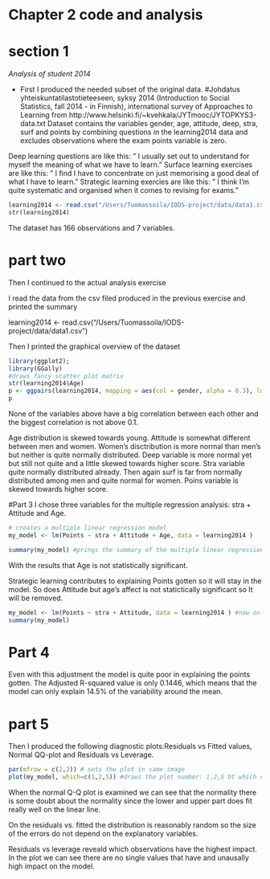 # Chapter 2 code and analysis

# section 1

*Analysis of student 2014*


- First I produced the needed subset of the original data.
 #Johdatus yhteiskuntatilastotieteeseen, syksy 2014
(Introduction to Social Statistics, fall 2014 - in Finnish),
international survey of Approaches to Learning from http://www.helsinki.fi/~kvehkala/JYTmooc/JYTOPKYS3-data.txt
Dataset contains the variables gender, age, attitude, deep, stra, surf and points by combining questions in the learning2014 data and excludes observations where the exam points variable is zero.

Deep learning questions are like this: " I usually set out to understand for myself the meaning of what we have to learn." 
Surface learning exercises are like this: " I find I have to concentrate on just memorising a good deal of what I have to learn."
Strategic learning exercies are like this: "  I think I'm quite systematic and organised when it comes to revising for exams."

```r
learning2014 <- read.csv("/Users/Tuomassoila/IODS-project/data/data1.csv")
str(learning2014)
```


The dataset has 166 observations and 7 variables.

# part two 

Then I continued to the actual analysis exercise

I read the data from the csv filed produced in the previous exercise and printed the summary


learning2014 <- read.csv("/Users/Tuomassoila/IODS-project/data/data1.csv")

Then I printed the graphical overview of the dataset 

```r
library(ggplot2);
library(GGally)
#draws fancy scatter plot matrix
str(learning2014$Age)
p <- ggpairs(learning2014, mapping = aes(col = gender, alpha = 0.3), lower =  list(combo =wrap("facethist",bins =20)))
p
```


None of the variables above have a big correlation between each other and the biggest correlation is not above 0.1. 

Age distribution is skewed towards young. Attitude is somewhat different between men and women. Women's disctribution is more normal than men's but neither is quite normally distributed. Deep variable is more normal yet but still not quite and a little skewed towards higher score. Stra variable quite normally distributed already. Then again surf is far from normally distributed among men and quite normal for women. Poins variable is skewed towards higher score.


#Part 3
I chose three variables for the multiple regression analysis: stra + Attitude and  Age. 
```r
# creates a multiple linear regression model 
my_model <- lm(Points ~ stra + Attitude + Age, data = learning2014 )

summary(my_model) #prings the summary of the multiple linear regression analysis
```

With the results that Age is not statistically significant. 

Strategic learning contributes to explaining Points gotten so it will stay in the model. So does Attitude but age's affect is not statictically significant so It will be removed. 
```r
my_model <- lm(Points ~ stra + Attitude, data = learning2014 ) #now only stra and attitude are set as explanatory variables
summary(my_model)
```
# Part 4

Even with this adjustment the model is quite poor in explaining the points gotten. The Adjusted R-squared value is only 0.1446, which means that the model can only explain 14.5% of the variability around the mean. 

# part 5

Then I produced the following diagnostic plots:Residuals vs Fitted values, Normal QQ-plot and Residuals vs Leverage. 

```r
par(mfrow = c(2,2)) # sets the plot in same image
plot(my_model, which=c(1,2,5)) #draws the plot number: 1,2,5 bt which command from the plot list
```


When the normal Q-Q plot is examined we can see that the normality there is some doubt about the normality since the lower and upper part does fit really well on the linear line. 

On the residuals vs. fitted the distribution is reasonably random so the size of the errors do not depend on the explanatory variables. 

Residuals vs leverage reveald which observations have the highest impact. In the plot we can see there are no single values that have and unausally high impact on the model. 




